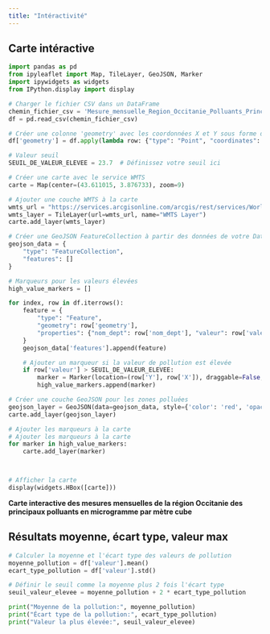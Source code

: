 ```yaml
---
title: "Intéractivité"
---
```


## Carte intéractive

```python
import pandas as pd
from ipyleaflet import Map, TileLayer, GeoJSON, Marker
import ipywidgets as widgets
from IPython.display import display

# Charger le fichier CSV dans un DataFrame
chemin_fichier_csv = 'Mesure_mensuelle_Region_Occitanie_Polluants_Principaux.csv'
df = pd.read_csv(chemin_fichier_csv)

# Créer une colonne 'geometry' avec les coordonnées X et Y sous forme de GeoJSON
df['geometry'] = df.apply(lambda row: {"type": "Point", "coordinates": [row['X'], row['Y']]}, axis=1)

# Valeur seuil
SEUIL_DE_VALEUR_ELEVEE = 23.7  # Définissez votre seuil ici

# Créer une carte avec le service WMTS
carte = Map(center=(43.611015, 3.876733), zoom=9)

# Ajouter une couche WMTS à la carte
wmts_url = "https://services.arcgisonline.com/arcgis/rest/services/World_Imagery/MapServer/WMTS"
wmts_layer = TileLayer(url=wmts_url, name="WMTS Layer")
carte.add_layer(wmts_layer)

# Créer une GeoJSON FeatureCollection à partir des données de votre DataFrame
geojson_data = {
    "type": "FeatureCollection",
    "features": []
}

# Marqueurs pour les valeurs élevées
high_value_markers = []

for index, row in df.iterrows():
    feature = {
        "type": "Feature",
        "geometry": row['geometry'],
        "properties": {"nom_dept": row['nom_dept'], "valeur": row['valeur']}
    }
    geojson_data['features'].append(feature)

    # Ajouter un marqueur si la valeur de pollution est élevée
    if row['valeur'] > SEUIL_DE_VALEUR_ELEVEE:
        marker = Marker(location=(row['Y'], row['X']), draggable=False, title=f"Valeur: {row['valeur']}")
        high_value_markers.append(marker)

# Créer une couche GeoJSON pour les zones polluées
geojson_layer = GeoJSON(data=geojson_data, style={'color': 'red', 'opacity': 0.8, 'weight': 1.5})
carte.add_layer(geojson_layer)

# Ajouter les marqueurs à la carte
# Ajouter les marqueurs à la carte
for marker in high_value_markers:
    carte.add_layer(marker)



# Afficher la carte 
display(widgets.HBox([carte]))
```
**Carte interactive des mesures mensuelles de la région Occitanie des principaux polluants en microgramme par mètre cube**


## Résultats moyenne, écart type, valeur max 

```python
# Calculer la moyenne et l'écart type des valeurs de pollution
moyenne_pollution = df['valeur'].mean()
ecart_type_pollution = df['valeur'].std()

# Définir le seuil comme la moyenne plus 2 fois l'écart type
seuil_valeur_elevee = moyenne_pollution + 2 * ecart_type_pollution

print("Moyenne de la pollution:", moyenne_pollution)
print("Écart type de la pollution:", ecart_type_pollution)
print("Valeur la plus élevée:", seuil_valeur_elevee)
```

